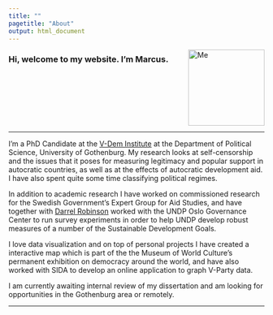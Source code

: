 ```yaml
---
title: ""
pagetitle: "About"
output: html_document
---
```


<img src="/img/photo_tannenberg.jpg" alt="Me" style="float:right;width:150px"/>

### Hi, welcome to my website. I’m Marcus.
<br>
<br>
<br>
<br>
<br>
<br>

***

I'm a PhD Candidate at the [V-Dem Institute](https://www.v-dem.net/en/) at the Department of Political Science, University of Gothenburg. My research looks at self-censorship and the issues that it poses for measuring legitimacy and popular support in autocratic countries, as well as at the effects of autocratic development aid. I have also spent quite some time classifying political regimes.

In addition to academic research I have worked on commissioned research for the Swedish Government's Expert Group for Aid Studies, and have together with [Darrel Robinson](http://www.darrelrobinson.com/) worked with the UNDP Oslo Governance Center to run survey experiments in order to help UNDP develop robust measures of a number of the Sustainable Development Goals. 

I love data visualization and on top of personal projects I have created a interactive map which is part of the the Museum of World Culture's permanent exhibition on democracy around the world, and have also worked with SIDA to develop an online application to graph V-Party data. 

I am currently awaiting internal review of my dissertation and am looking for opportunities in the Gothenburg area or remotely. 


***
